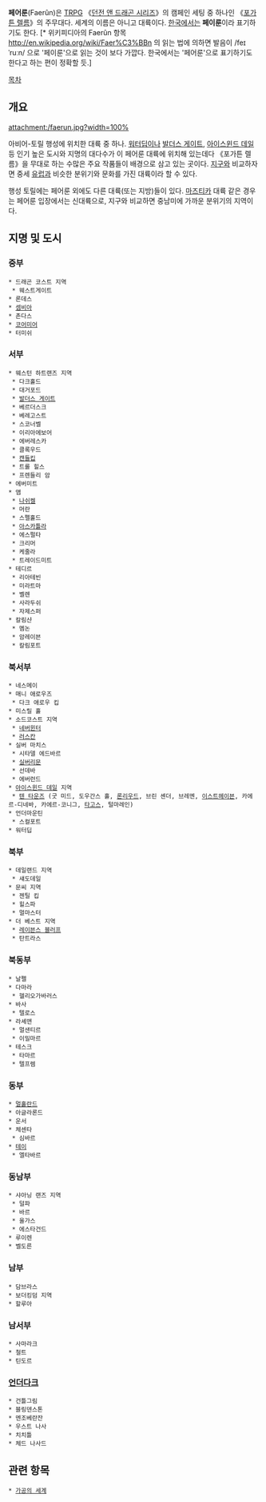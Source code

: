 '''페어룬'''(Faerûn)은 [[TRPG]]  《[[던전 앤 드래곤 시리즈]]》의 캠페인 세팅 중 하나인 《[[포가튼 렐름]]》의 주무대다. 세계의 이름은 아니고 대륙이다. [[한국]]에서는 '''페이룬'''이라 표기하기도 한다. [* 위키피디아의 Faerûn 항목 http://en.wikipedia.org/wiki/Faer%C3%BBn 의 읽는 법에 의하면 발음이 /feɪˈruːn/ 으로 '페이룬'으로 읽는 것이 보다 가깝다. 한국에서는 '페어룬'으로 표기하기도 한다고 하는 편이 정확할 듯.]

[[목차]]
== 개요 ==
attachment:/faerun.jpg?width=100%

아비어-토릴 행성에 위치한 대륙 중 하나. [[워터딥]]이나 [[발더스 게이트]], [[아이스윈드 데일]] 등 인기 높은 도시와 지명의 대다수가 이 페어룬 대륙에 위치해 있는데다 《포가튼 렐름》을 무대로 하는 수많은 주요 작품들이 배경으로 삼고 있는 곳이다. [[지구]]와 비교하자면 중세 [[유럽]]과 비슷한 분위기와 문화를 가진 대륙이라 할 수 있다.

행성 토릴에는 페어룬 외에도 다른 대륙(또는 지방)들이 있다. [[마즈티카]] 대륙 같은 경우는 페어룬 입장에서는 신대륙으로, 지구와 비교하면 중남미에 가까운 분위기의 지역이다.

== 지명 및 도시 ==
=== 중부 ===
 * 드래곤 코스트 지역
  * 웨스트게이트
 * 론데스
 * [[셈비아]]
 * 촌다스
 * [[코어미어]]
 * 터미쉬
=== 서부 === 
 * 웨스턴 하트랜즈 지역
  * 다크홀드
  * 대거포드
  * [[발더스 게이트]]
  * 베르더스크
  * 베레고스트
  * 스코너벨
  * 이리아에보어
  * 에버레스카
  * 클록우드
  * [[캔들킵]]
  * 트롤 힐스
  * 프렌들리 암 
 * 에버미트
 * 앰
  * [[나쉬켈]]
  * 머란
  * 스펠홀드
  * [[아스카틀라]]
  * 에스펄타
  * 크리머
  * 케줄라
  * 트레이드미트
 * 테디르
  * 리아테빈
  * 미라트마
  * 벨렌
  * 사라두쉬
  * 자제스퍼
 * 칼림샨
  * 멤논
  * 암레이븐
  * 칼림포트
=== 북서부 === 
 * 네스메이
 * 매니 애로우즈
  * 다크 애로우 킵
 * 미스릴 홀
 * 소드코스트 지역
  * [[네버윈터]]
  * [[러스칸]]
 * 실버 마치스
  * 시타델 에드바르
  * [[실버리문]]
  * 선데바
  * 에버런드
 * [[아이스윈드 데일]] 지역
  * [[텐 타운즈]] (굿 미드, 도우간스 홀, [[론리우드]], 브린 셴더, 브레멘, [[이스트헤이븐]], 카에르-디네바, 카에르-코니그, [[타고스]], 털마레인)
 * 언더마운틴
  * 스컬포트
 * 워터딥
=== 북부 === 
 * 데일랜드 지역
  * 섀도데일
 * 문씨 지역
  * 젠틸 킵
  * 힐스파
  * 멀마스터
 * 더 베스트 지역
  * [[레이븐스 블러프]]
  * 탄트라스
=== 북동부 === 
 * 날펠
 * 다마라
  * 헬리오가바러스
 * 바사
  * 텔로스
 * 라셰맨
  * 멀샌티르
  * 이밀마르
 * 테스크
  * 타마르
  * 텔프렘
=== 동부 === 
 * [[멀홀란드]]
 * 아글라론드
 * 운서
 * 체센타
  * 심바르
 * [[테이]]
  * 엘타바르
=== 동남부 === 
 * 샤아닝 랜즈 지역
  * 덜파
  * 바르
  * 울가스
  * 에스타건드
 * 루이렌
 * 벨도른
=== 남부 === 
 * 담브라스
 * 보더킹덤 지역
 * 할루아
=== 남서부 ===
 * 사마라크 
 * 철트
 * 틴도르
=== [[언더다크]] === 
 * 건틀그림
 * 블링덴스톤
 * 멘조베란잔
 * 우스트 나사
 * 치치틀
 * 체드 나사드

== 관련 항목 ==
 * [[가공의 세계]]
